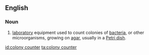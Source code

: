 ==English==
{{wikipedia}}

===Noun===
{{en-noun|head=[[colony]] [[counter]]}}

# {{lb|en|microbiology}} [[laboratory]] equipment used to count colonies of [[bacteria]], or other microorganisms, growing on [[agar]], usually in a [[Petri dish]].

[[id:colony counter]]
[[ta:colony counter]]